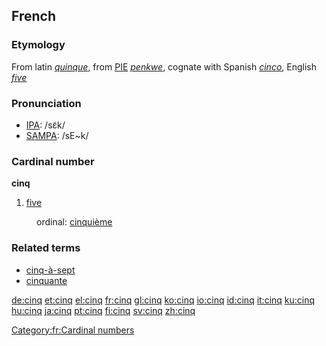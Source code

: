 ==French==
===Etymology===
From latin ''[[quinque]]'', from [[PIE]] ''[[penkwe]]'', cognate with Spanish ''[[cinco]]'', English ''[[five]]''

===Pronunciation===
*[[w:IPA|IPA]]: /sɛ̃k/
*[[w:SAMPA|SAMPA]]: /sE~k/

===Cardinal number===
'''cinq'''

# [[five]]

:ordinal: [[cinquième]]

===Related terms===
*[[cinq-à-sept]]
*[[cinquante]]

[[Category:fr:Cardinal numbers]]

[[de:cinq]]
[[et:cinq]]
[[el:cinq]]
[[fr:cinq]]
[[gl:cinq]]
[[ko:cinq]]
[[io:cinq]]
[[id:cinq]]
[[it:cinq]]
[[ku:cinq]]
[[hu:cinq]]
[[ja:cinq]]
[[pt:cinq]]
[[fi:cinq]]
[[sv:cinq]]
[[zh:cinq]]